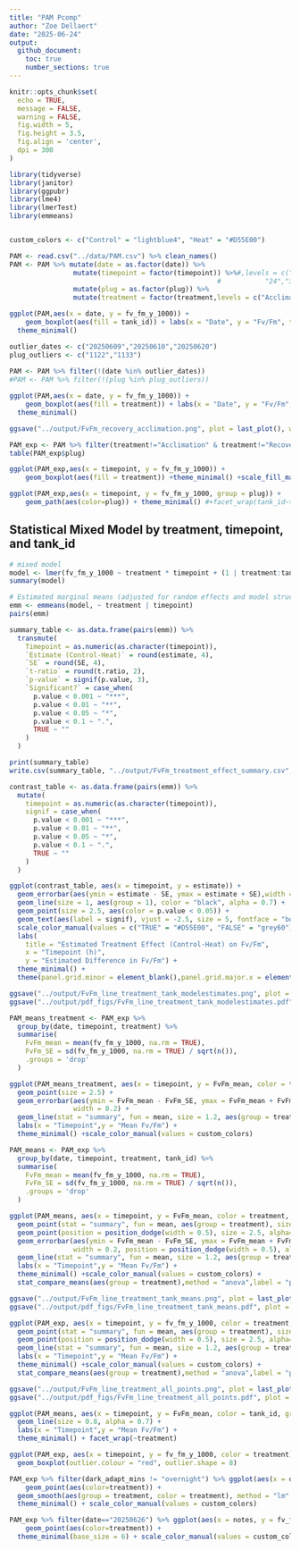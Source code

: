 ```yaml
---
title: "PAM Pcomp"
author: "Zoe Dellaert"
date: "2025-06-24"
output: 
  github_document:
    toc: true
    number_sections: true
---
```


```r
knitr::opts_chunk$set(
  echo = TRUE,
  message = FALSE,
  warning = FALSE,
  fig.width = 5,
  fig.height = 3.5,
  fig.align = 'center',
  dpi = 300
)
```

```r
library(tidyverse)
library(janitor)
library(ggpubr)
library(lme4)
library(lmerTest)
library(emmeans)


custom_colors <- c("Control" = "lightblue4", "Heat" = "#D55E00")

PAM <- read.csv("../data/PAM.csv") %>% clean_names()
PAM <- PAM %>% mutate(date = as.factor(date)) %>% 
                mutate(timepoint = factor(timepoint)) %>%#,levels = c("0","1","3","6","12",
                                                    #           "24","36","48","72","120","170"), ordered = TRUE)) %>% 
                mutate(plug = as.factor(plug)) %>%
                mutate(treatment = factor(treatment,levels = c("Acclimation","Recovery","Control","Heat", ordered=TRUE)))

ggplot(PAM,aes(x = date, y = fv_fm_y_1000)) + 
    geom_boxplot(aes(fill = tank_id)) + labs(x = "Date", y = "Fv/Fm", title = "Fv/Fm by Date and Tank") +
  theme_minimal()

outlier_dates <- c("20250609","20250610","20250620")
plug_outliers <- c("1122","1133")
  
PAM <- PAM %>% filter(!(date %in% outlier_dates))
#PAM <- PAM %>% filter(!(plug %in% plug_outliers))

ggplot(PAM,aes(x = date, y = fv_fm_y_1000)) + 
    geom_boxplot(aes(fill = treatment)) + labs(x = "Date", y = "Fv/Fm", title = "Fv/Fm by Date and Tank") +
  theme_minimal()

ggsave("../output/FvFm_recovery_acclimation.png", plot = last_plot(), width = 8, height = 4, bg = "white")
```

```r
PAM_exp <- PAM %>% filter(treatment!="Acclimation" & treatment!="Recovery")
table(PAM_exp$plug)

ggplot(PAM_exp,aes(x = timepoint, y = fv_fm_y_1000)) + 
    geom_boxplot(aes(fill = treatment)) +theme_minimal() +scale_fill_manual(values = custom_colors) 

ggplot(PAM_exp,aes(x = timepoint, y = fv_fm_y_1000, group = plug)) + 
    geom_path(aes(color=plug)) + theme_minimal() #+facet_wrap(tank_id~treatment)
```

## Statistical Mixed Model by treatment, timepoint, and tank_id

```r
# mixed model
model <- lmer(fv_fm_y_1000 ~ treatment * timepoint + (1 | treatment:tank_id), data = PAM_exp)
summary(model)

# Estimated marginal means (adjusted for random effects and model structure)
emm <- emmeans(model, ~ treatment | timepoint)
pairs(emm)
```

```r
summary_table <- as.data.frame(pairs(emm)) %>%
  transmute(
    Timepoint = as.numeric(as.character(timepoint)),
    `Estimate (Control-Heat)` = round(estimate, 4),
    `SE` = round(SE, 4),
    `t-ratio` = round(t.ratio, 2),
    `p-value` = signif(p.value, 3),
    `Significant?` = case_when(
      p.value < 0.001 ~ "***",
      p.value < 0.01 ~ "**",
      p.value < 0.05 ~ "*",
      p.value < 0.1 ~ ".",
      TRUE ~ ""
    )
  )

print(summary_table)
write.csv(summary_table, "../output/FvFm_treatment_effect_summary.csv", row.names = FALSE)
```

```r
contrast_table <- as.data.frame(pairs(emm)) %>%
  mutate(
    timepoint = as.numeric(as.character(timepoint)),
    signif = case_when(
      p.value < 0.001 ~ "***",
      p.value < 0.01 ~ "**",
      p.value < 0.05 ~ "*",
      p.value < 0.1 ~ ".",
      TRUE ~ ""
    )
  )

ggplot(contrast_table, aes(x = timepoint, y = estimate)) +
  geom_errorbar(aes(ymin = estimate - SE, ymax = estimate + SE),width = 3, alpha = 0.6) +
  geom_line(size = 1, aes(group = 1), color = "black", alpha = 0.7) +
  geom_point(size = 2.5, aes(color = p.value < 0.05)) +
  geom_text(aes(label = signif), vjust = -2.5, size = 5, fontface = "bold", color = "black") +
  scale_color_manual(values = c("TRUE" = "#D55E00", "FALSE" = "grey60"), name = "p < 0.05") +
  labs(
    title = "Estimated Treatment Effect (Control-Heat) on Fv/Fm",
    x = "Timepoint (h)",
    y = "Estimated Difference in Fv/Fm") +
  theme_minimal() +
  theme(panel.grid.minor = element_blank(),panel.grid.major.x = element_blank())

ggsave("../output/FvFm_line_treatment_tank_modelestimates.png", plot = last_plot(), width = 8, height = 4, bg = "white")
ggsave("../output/pdf_figs/FvFm_line_treatment_tank_modelestimates.pdf", plot = last_plot(), width = 8, height = 4)
```





```r
PAM_means_treatment <- PAM_exp %>%
  group_by(date, timepoint, treatment) %>%
  summarise(
    FvFm_mean = mean(fv_fm_y_1000, na.rm = TRUE),
    FvFm_SE = sd(fv_fm_y_1000, na.rm = TRUE) / sqrt(n()),
    .groups = 'drop'
  )

ggplot(PAM_means_treatment, aes(x = timepoint, y = FvFm_mean, color = treatment,group = treatment)) +
  geom_point(size = 2.5) +
  geom_errorbar(aes(ymin = FvFm_mean - FvFm_SE, ymax = FvFm_mean + FvFm_SE),
                width = 0.2) +
  geom_line(stat = "summary", fun = mean, size = 1.2, aes(group = treatment)) +
  labs(x = "Timepoint",y = "Mean Fv/Fm") +
  theme_minimal() +scale_color_manual(values = custom_colors)

PAM_means <- PAM_exp %>%
  group_by(date, timepoint, treatment, tank_id) %>%
  summarise(
    FvFm_mean = mean(fv_fm_y_1000, na.rm = TRUE),
    FvFm_SE = sd(fv_fm_y_1000, na.rm = TRUE) / sqrt(n()),
    .groups = 'drop'
  )

ggplot(PAM_means, aes(x = timepoint, y = FvFm_mean, color = treatment, shape = tank_id)) +
  geom_point(stat = "summary", fun = mean, aes(group = treatment), size=2.5) +
  geom_point(position = position_dodge(width = 0.5), size = 2.5, alpha=0.5) +
  geom_errorbar(aes(ymin = FvFm_mean - FvFm_SE, ymax = FvFm_mean + FvFm_SE),
                width = 0.2, position = position_dodge(width = 0.5), alpha=0.5) +
  geom_line(stat = "summary", fun = mean, size = 1.2, aes(group = treatment)) +
  labs(x = "Timepoint",y = "Mean Fv/Fm") +
  theme_minimal() +scale_color_manual(values = custom_colors) +
  stat_compare_means(aes(group = treatment),method = "anova",label = "p.format",size = 2.5)

ggsave("../output/FvFm_line_treatment_tank_means.png", plot = last_plot(), width = 8, height = 4, bg = "white")
ggsave("../output/pdf_figs/FvFm_line_treatment_tank_means.pdf", plot = last_plot(), width = 8, height = 4)

ggplot(PAM_exp, aes(x = timepoint, y = fv_fm_y_1000, color = treatment, shape = tank_id)) +
  geom_point(stat = "summary", fun = mean, aes(group = treatment), size=2.5) +
  geom_point(position = position_dodge(width = 0.5), size = 2.5, alpha=0.5) +
  geom_line(stat = "summary", fun = mean, size = 1.2, aes(group = treatment)) +
  labs(x = "Timepoint",y = "Mean Fv/Fm") +
  theme_minimal() +scale_color_manual(values = custom_colors) +
  stat_compare_means(aes(group = treatment),method = "anova",label = "p.format",size = 3)

ggsave("../output/FvFm_line_treatment_all_points.png", plot = last_plot(), width = 8, height = 4, bg = "white")
ggsave("../output/pdf_figs/FvFm_line_treatment_all_points.pdf", plot = last_plot(), width = 8, height = 4)

ggplot(PAM_means, aes(x = timepoint, y = FvFm_mean, color = tank_id, group = tank_id)) +
  geom_line(size = 0.8, alpha = 0.7) +
  labs(x = "Timepoint",y = "Mean Fv/Fm") +
  theme_minimal() + facet_wrap(~treatment)
```

```r
ggplot(PAM_exp, aes(x = timepoint, y = fv_fm_y_1000, color = treatment)) +
  geom_boxplot(outlier.colour = "red", outlier.shape = 8) 


```


```r
PAM_exp %>% filter(dark_adapt_mins != "overnight") %>% ggplot(aes(x = dark_adapt_mins, y = fv_fm_y_1000)) + 
    geom_point(aes(color=treatment)) +
  geom_smooth(aes(group = treatment, color = treatment), method = "lm", se = FALSE) +  # or method = "loess"
  theme_minimal() + scale_color_manual(values = custom_colors) 

PAM_exp %>% filter(date=="20250626") %>% ggplot(aes(x = notes, y = fv_fm_y_1000)) + 
    geom_point(aes(color=treatment)) +
  theme_minimal(base_size = 6) + scale_color_manual(values = custom_colors) 
```

